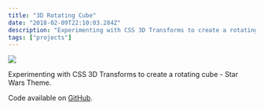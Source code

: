```yaml
---
title: "3D Rotating Cube"
date: "2018-02-09T22:10:03.284Z"
description: "Experimenting with CSS 3D Transforms to create a rotating cube - Star Wars Theme."
tags: ["projects"]
---
```


<Img
  src="/images/posts/3d-rotating-cube.png"
  width={2154}
  height={1232}
  caption="3D Rotating Cube project"
/>

Experimenting with CSS 3D Transforms to create a rotating cube - Star Wars Theme.

Code available on [GitHub](https://github.com/eneax/3D_Rotating_Cube).
